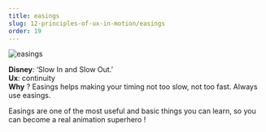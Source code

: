 ```yaml
---
title: easings
slug: 12-principles-of-ux-in-motion/easings
order: 19
---
```


<SlideTemplate title="Principle 1: Easing">

![easings](/gif/ux_easing.gif)

**Disney**: ‘Slow In and Slow Out.’  
**Ux**: continuity  
**Why** ? Easings helps making your timing not too slow, not too fast. Always use easings.  

</SlideTemplate>

<Hint>
  Easings are one of the most useful and basic things you can learn, so you can become a real animation superhero !
</Hint>
